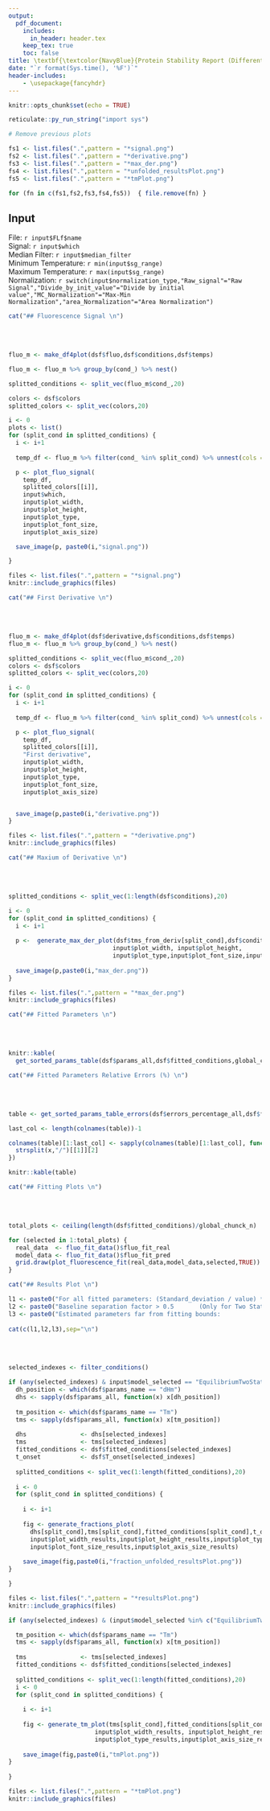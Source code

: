 ```yaml
---
output: 
  pdf_document:
    includes:
      in_header: header.tex
    keep_tex: true
    toc: false
title: \textbf{\textcolor{NavyBlue}{Protein Stability Report (Differential Scanning Fluorimetry)}}
date: "`r format(Sys.time(), '%F')`"
header-includes:
    - \usepackage{fancyhdr}
---
```


\fancyhf{}

\addtolength{\headheight}{0.4cm} 
\pagestyle{fancyplain}
\rhead{\includegraphics[height=1.2cm]{`r paste0(base_dir,"www/embl_logo.png")`}} 
\renewcommand{\headrulewidth}{0pt} 

\fontsize{14}{16}
\selectfont

\fancyfoot[CO,CE]{Automatic report provided by the SPC Facility, EMBL, Hamburg}
\fancyfoot[LE,RO]{\thepage}

```r
knitr::opts_chunk$set(echo = TRUE)
```


```r
reticulate::py_run_string("import sys")

# Remove previous plots

fs1 <- list.files(".",pattern = "*signal.png")
fs2 <- list.files(".",pattern = "*derivative.png")
fs3 <- list.files(".",pattern = "*max_der.png")
fs4 <- list.files(".",pattern = "*unfolded_resultsPlot.png")
fs5 <- list.files(".",pattern = "*tmPlot.png")

for (fn in c(fs1,fs2,fs3,fs4,fs5))  { file.remove(fn) }

```

## Input 

File:                           `r input$FLf$name`   
Signal:                         `r input$which`          
Median Filter:                  `r input$median_filter`              
Minimum Temperature:            `r min(input$sg_range)`             
Maximum Temperature:            `r max(input$sg_range)`         
Normalization:                  `r switch(input$normalization_type,"Raw_signal"="Raw Signal","Divide_by_init_value"="Divide by initial value","MC_Normalization"="Max-Min Normalization","area_Normalization"="Area Normalization")`       

```r
cat("## Fluorescence Signal \n")
```

<br><br>

```r

fluo_m <- make_df4plot(dsf$fluo,dsf$conditions,dsf$temps)

fluo_m <- fluo_m %>% group_by(cond_) %>% nest()

splitted_conditions <- split_vec(fluo_m$cond_,20)

colors <- dsf$colors
splitted_colors <- split_vec(colors,20)

i <- 0
plots <- list()
for (split_cond in splitted_conditions) {
  i <- i+1
  
  temp_df <- fluo_m %>% filter(cond_ %in% split_cond) %>% unnest(cols = c(data)) %>% ungroup()

  p <- plot_fluo_signal(
    temp_df,
    splitted_colors[[i]],
    input$which,
    input$plot_width,
    input$plot_height,
    input$plot_type,
    input$plot_font_size,
    input$plot_axis_size)

  save_image(p, paste0(i,"signal.png"))

}
```

```r
files <- list.files(".",pattern = "*signal.png")
knitr::include_graphics(files)
```

```r
cat("## First Derivative \n")
```

<br><br>
```r

fluo_m <- make_df4plot(dsf$derivative,dsf$conditions,dsf$temps)
fluo_m <- fluo_m %>% group_by(cond_) %>% nest()

splitted_conditions <- split_vec(fluo_m$cond_,20)
colors <- dsf$colors
splitted_colors <- split_vec(colors,20)

i <- 0
for (split_cond in splitted_conditions) {
  i <- i+1
  
  temp_df <- fluo_m %>% filter(cond_ %in% split_cond) %>% unnest(cols = c(data)) %>% ungroup()

  p <- plot_fluo_signal(
    temp_df,
    splitted_colors[[i]],
    "First derivative",
    input$plot_width,
    input$plot_height,
    input$plot_type,
    input$plot_font_size,
    input$plot_axis_size)


  save_image(p,paste0(i,"derivative.png"))
}
```

```r
files <- list.files(".",pattern = "*derivative.png")
knitr::include_graphics(files)
```

```r
cat("## Maxium of Derivative \n")
```

<br><br>
```r

splitted_conditions <- split_vec(1:length(dsf$conditions),20)

i <- 0
for (split_cond in splitted_conditions) {
  i <- i+1
  
  p <-  generate_max_der_plot(dsf$tms_from_deriv[split_cond],dsf$conditions[split_cond],
                             input$plot_width, input$plot_height, 
                             input$plot_type,input$plot_font_size,input$plot_axis_size)
  
  save_image(p,paste0(i,"max_der.png"))
}
```

```r
files <- list.files(".",pattern = "*max_der.png")
knitr::include_graphics(files)
```

```r
cat("## Fitted Parameters \n")
```

<br><br>
```r

knitr::kable(
  get_sorted_params_table(dsf$params_all,dsf$fitted_conditions,global_chunck_n,dsf$params_name,input$sort_table_parameter))

```

```r
cat("## Fitted Parameters Relative Errors (%) \n")
```

<br><br>

```r

table <- get_sorted_params_table_errors(dsf$errors_percentage_all,dsf$fitted_conditions,dsf$params_name,input$sort_table_parameter)

last_col <- length(colnames(table))-1

colnames(table)[1:last_col] <- sapply(colnames(table)[1:last_col], function(x) {
  strsplit(x,"/")[[1]][2]
})

knitr::kable(table)

```

```r
cat("## Fitting Plots \n")
```

<br><br>
```r

total_plots <- ceiling(length(dsf$fitted_conditions)/global_chunck_n)

for (selected in 1:total_plots) {
  real_data  <- fluo_fit_data()$fluo_fit_real
  model_data <- fluo_fit_data()$fluo_fit_pred
  grid.draw(plot_fluorescence_fit(real_data,model_data,selected,TRUE))
}

```

```r
cat("## Results Plot \n")

l1 <- paste0("For all fitted parameters: (Standard_deviation / value) * 100 < 50: "     ,input$sd_factor_bool, "\n")
l2 <- paste0("Baseline separation factor > 0.5       (Only for Two State models): "     ,input$bs_factor_bool, "\n")
l3 <- paste0("Estimated parameters far from fitting bounds:                       "     ,input$far_from_bounds,"\n")
  
cat(c(l1,l2,l3),sep="\n")

```

<br><br>

```r

selected_indexes <- filter_conditions()

if (any(selected_indexes) & input$model_selected == "EquilibriumTwoState") {
  dh_position <- which(dsf$params_name == "dHm")  
  dhs <- sapply(dsf$params_all, function(x) x[dh_position])
  
  tm_position <- which(dsf$params_name == "Tm")  
  tms <- sapply(dsf$params_all, function(x) x[tm_position])
  
  dhs               <- dhs[selected_indexes]
  tms               <- tms[selected_indexes]
  fitted_conditions <- dsf$fitted_conditions[selected_indexes]
  t_onset           <- dsf$T_onset[selected_indexes]
  
  splitted_conditions <- split_vec(1:length(fitted_conditions),20)
  
  i <- 0
  for (split_cond in splitted_conditions) {
    
    i <- i+1
    
    fig <- generate_fractions_plot(
      dhs[split_cond],tms[split_cond],fitted_conditions[split_cond],t_onset[split_cond],
      input$plot_width_results,input$plot_height_results,input$plot_type_results,
      input$plot_font_size_results,input$plot_axis_size_results)
    
    save_image(fig,paste0(i,"fraction_unfolded_resultsPlot.png"))
}

}

```

```r

files <- list.files(".",pattern = "*resultsPlot.png")
knitr::include_graphics(files)

```

```r

if (any(selected_indexes) & (input$model_selected %in% c("EquilibriumTwoState","EmpiricalTwoState"))) {

  tm_position <- which(dsf$params_name == "Tm")  
  tms <- sapply(dsf$params_all, function(x) x[tm_position])
  
  tms               <- tms[selected_indexes]
  fitted_conditions <- dsf$fitted_conditions[selected_indexes]
  
  splitted_conditions <- split_vec(1:length(fitted_conditions),20)
  i <- 0
  for (split_cond in splitted_conditions) {
    
    i <- i+1
    
    fig <- generate_tm_plot(tms[split_cond],fitted_conditions[split_cond],
                        input$plot_width_results, input$plot_height_results, 
                        input$plot_type_results,input$plot_axis_size_results)
    
    save_image(fig,paste0(i,"tmPlot.png"))
}
  
}

```

```r
files <- list.files(".",pattern = "*tmPlot.png")
knitr::include_graphics(files)

```
  

